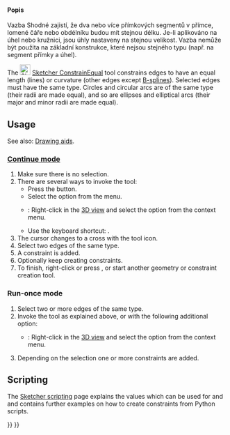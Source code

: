 <languages/>

{{Docnav
|[[Sketcher_ConstrainTangent|Tangent]]
|[[Sketcher_ConstrainSymmetric|Symmetric]]
|[[Sketcher_Workbench|Sketcher]]
|IconL=Sketcher_ConstrainTangent.svg
|IconR=Sketcher_ConstrainSymmetric.svg
|IconC=Workbench_Sketcher.svg
}}

<div class="mw-translate-fuzzy">
{{GuiCommand/cs
|Name=Constraint EqualLength
|Name/cs=Constraint EqualLength
|Workbenches=[[Sketcher Workbench/cs|Sketcher]], [[PartDesign Workbench/cs|PartDesign]]
|MenuLocation=Sketch → Sketcher constraints → Constrain equal
|Shortcut=E
|SeeAlso=[[Sketcher_ConstrainRadius/cs|Constraint Radius]]
}}
</div>

<span id="Description"></span>
<div class="mw-translate-fuzzy">
====Popis====
Vazba Shodné zajistí, že dva nebo více přímkových segmentů v přímce, lomené čáře nebo obdélníku budou mít stejnou délku. Je-li aplikováno na úhel nebo kružnici, jsou úhly nastaveny na stejnou velikost. Vazba nemůže být použita na základní konstrukce, které nejsou stejného typu (např. na segment přímky a úhel).
</div>

The [[Image:Sketcher_ConstrainEqual.svg|24px]] [[Sketcher_ConstrainEqual|Sketcher ConstrainEqual]] tool constrains edges to have an equal length (lines) or curvature (other edges except [[Sketcher_CreateBSpline|B-splines]]). Selected edges must have the same type. Circles and circular arcs are of the same type (their radii are made equal), and so are ellipses and elliptical arcs (their major and minor radii are made equal).

==Usage==

See also: [[Sketcher_Workbench#Drawing_aids|Drawing aids]].

===[[Sketcher_Workbench#Continue_modes|Continue mode]]===

# Make sure there is no selection.
# There are several ways to invoke the tool:
#* Press the {{Button|[[Image:Sketcher_ConstrainEqual.svg|16px]] [[Sketcher_ConstrainEqual|Constrain equal]]}} button.
#* Select the {{MenuCommand|Sketch → Sketcher constraints → [[Image:Sketcher_ConstrainEqual.svg|16px]] Constrain equal}} option from the menu.
#* {{Version|1.0}}: Right-click in the [[3D_view|3D view]] and select the {{MenuCommand|Constrain → [[Image:Sketcher_ConstrainEqual.svg|16px]] Constrain equal}} option from the context menu.
#* Use the keyboard shortcut: {{KEY|E}}.
# The cursor changes to a cross with the tool icon.
# Select two edges of the same type.
# A constraint is added.
# Optionally keep creating constraints.
# To finish, right-click or press {{KEY|Esc}}, or start another geometry or constraint creation tool.

===Run-once mode===

# Select two or more edges of the same type.
# Invoke the tool as explained above, or with the following additional option:
#* {{Version|1.0}}: Right-click in the [[3D_view|3D view]] and select the {{MenuCommand|[[Image:Sketcher_ConstrainEqual.svg|16px]] Constrain equal}} option from the context menu.
# Depending on the selection one or more constraints are added.

== Scripting ==

{{Code|code=Sketch.addConstraint(Sketcher.Constraint('Equal', Edge1, Edge2))}}

The [[Sketcher_scripting|Sketcher scripting]] page explains the values which can be used for {{incode|Edge1}} and {{incode|Edge2}} and  contains further examples on how to create constraints from Python scripts.


{{Docnav
|[[Sketcher_ConstrainTangent|Tangent]]
|[[Sketcher_ConstrainSymmetric|Symmetric]]
|[[Sketcher_Workbench|Sketcher]]
|IconL=Sketcher_ConstrainTangent.svg
|IconR=Sketcher_ConstrainSymmetric.svg
|IconC=Workbench_Sketcher.svg
}}

{{Sketcher_Tools_navi{{#translation:}}}}
{{Userdocnavi{{#translation:}}}}